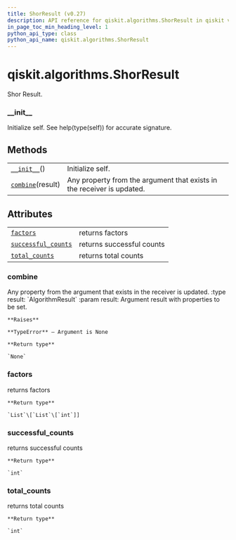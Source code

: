 ```yaml
---
title: ShorResult (v0.27)
description: API reference for qiskit.algorithms.ShorResult in qiskit v0.27
in_page_toc_min_heading_level: 1
python_api_type: class
python_api_name: qiskit.algorithms.ShorResult
---
```


<span id="qiskit-algorithms-shorresult" />

# qiskit.algorithms.ShorResult

<Class id="qiskit.algorithms.ShorResult" isDedicatedPage={true} github="https://github.com/qiskit/qiskit/tree/stable/0.17/qiskit/algorithms/factorizers/shor.py" signature="ShorResult" modifiers="class">
  Shor Result.

  ### \_\_init\_\_

  <Function id="qiskit.algorithms.ShorResult.__init__" signature="__init__()">
    Initialize self. See help(type(self)) for accurate signature.
  </Function>

  ## Methods

  |                                                                                                   |                                                                        |
  | ------------------------------------------------------------------------------------------------- | ---------------------------------------------------------------------- |
  | [`__init__`](#qiskit.algorithms.ShorResult.__init__ "qiskit.algorithms.ShorResult.__init__")()    | Initialize self.                                                       |
  | [`combine`](#qiskit.algorithms.ShorResult.combine "qiskit.algorithms.ShorResult.combine")(result) | Any property from the argument that exists in the receiver is updated. |

  ## Attributes

  |                                                                                                                         |                           |
  | ----------------------------------------------------------------------------------------------------------------------- | ------------------------- |
  | [`factors`](#qiskit.algorithms.ShorResult.factors "qiskit.algorithms.ShorResult.factors")                               | returns factors           |
  | [`successful_counts`](#qiskit.algorithms.ShorResult.successful_counts "qiskit.algorithms.ShorResult.successful_counts") | returns successful counts |
  | [`total_counts`](#qiskit.algorithms.ShorResult.total_counts "qiskit.algorithms.ShorResult.total_counts")                | returns total counts      |

  ### combine

  <Function id="qiskit.algorithms.ShorResult.combine" signature="combine(result)">
    Any property from the argument that exists in the receiver is updated. :type result: `AlgorithmResult` :param result: Argument result with properties to be set.

    **Raises**

    **TypeError** – Argument is None

    **Return type**

    `None`
  </Function>

  ### factors

  <Attribute id="qiskit.algorithms.ShorResult.factors">
    returns factors

    **Return type**

    `List`\[`List`\[`int`]]
  </Attribute>

  ### successful\_counts

  <Attribute id="qiskit.algorithms.ShorResult.successful_counts">
    returns successful counts

    **Return type**

    `int`
  </Attribute>

  ### total\_counts

  <Attribute id="qiskit.algorithms.ShorResult.total_counts">
    returns total counts

    **Return type**

    `int`
  </Attribute>
</Class>

